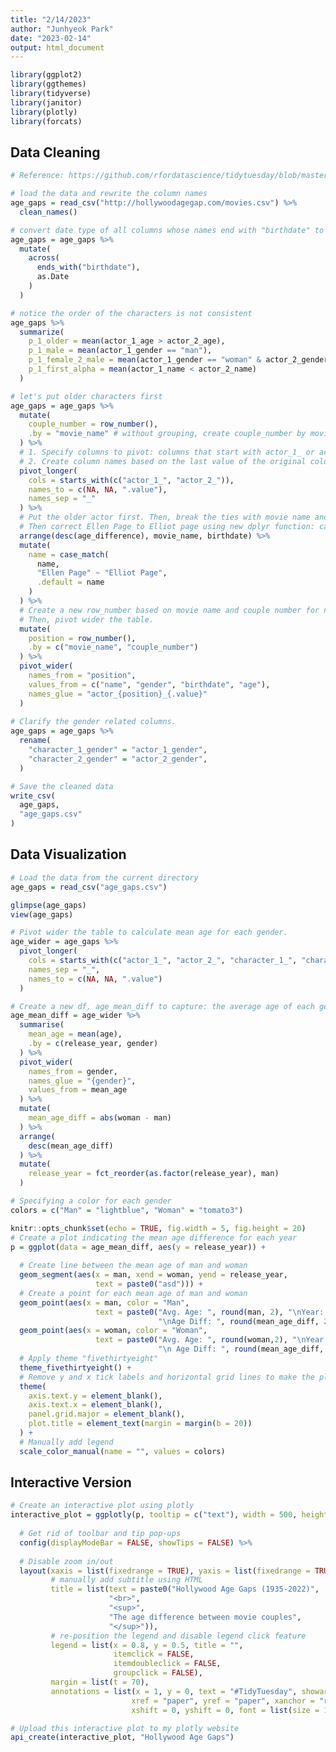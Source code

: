 ```yaml
---
title: "2/14/2023"
author: "Junhyeok Park"
date: "2023-02-14"
output: html_document
---
```


```r
library(ggplot2)
library(ggthemes)
library(tidyverse)
library(janitor)
library(plotly)
library(forcats)
```

## Data Cleaning
```r
# Reference: https://github.com/rfordatascience/tidytuesday/blob/master/data/2023/2023-02-14/readme.md

# load the data and rewrite the column names
age_gaps = read_csv("http://hollywoodagegap.com/movies.csv") %>% 
  clean_names()

# convert date type of all columns whose names end with "birthdate" to date
age_gaps = age_gaps %>% 
  mutate(
    across(
      ends_with("birthdate"),
      as.Date
    )
  )

# notice the order of the characters is not consistent
age_gaps %>% 
  summarize(
    p_1_older = mean(actor_1_age > actor_2_age),
    p_1_male = mean(actor_1_gender == "man"),
    p_1_female_2_male = mean(actor_1_gender == "woman" & actor_2_gender == "man"),
    p_1_first_alpha = mean(actor_1_name < actor_2_name)
  )

# let's put older characters first
age_gaps = age_gaps %>% 
  mutate(
    couple_number = row_number(),
    .by = "movie_name" # without grouping, create couple_number by movie_name
  ) %>% 
  # 1. Specify columns to pivot: columns that start with actor_1_ or actor_2_
  # 2. Create column names based on the last value of the original column names separted by _.
  pivot_longer(
    cols = starts_with(c("actor_1_", "actor_2_")), 
    names_to = c(NA, NA, ".value"), 
    names_sep = "_"
  ) %>% 
  # Put the older actor first. Then, break the ties with movie name and birthday in ascending order.
  # Then correct Ellen Page to Elliot page using new dplyr function: case_match
  arrange(desc(age_difference), movie_name, birthdate) %>% 
  mutate(
    name = case_match(
      name,
      "Ellen Page" ~ "Elliot Page",
      .default = name
    )
  ) %>% 
  # Create a new row_number based on movie name and couple number for new column names.
  # Then, pivot wider the table.
  mutate(
    position = row_number(),
    .by = c("movie_name", "couple_number")
  ) %>% 
  pivot_wider(
    names_from = "position",
    values_from = c("name", "gender", "birthdate", "age"),
    names_glue = "actor_{position}_{.value}"
  )
  
# Clarify the gender related columns.
age_gaps = age_gaps %>% 
  rename(
    "character_1_gender" = "actor_1_gender",
    "character_2_gender" = "actor_2_gender",
  )

# Save the cleaned data
write_csv(
  age_gaps,
  "age_gaps.csv"
)
```

## Data Visualization
```r
# Load the data from the current directory
age_gaps = read_csv("age_gaps.csv")

glimpse(age_gaps)
view(age_gaps)

# Pivot wider the table to calculate mean age for each gender.
age_wider = age_gaps %>% 
  pivot_longer(
    cols = starts_with(c("actor_1_", "actor_2_", "character_1_", "character_2_")),
    names_sep = "_",
    names_to = c(NA, NA, ".value")
  )

# Create a new df, age_mean_diff to capture: the average age of each gender per year and the average of the ages.
age_mean_diff = age_wider %>% 
  summarise(
    mean_age = mean(age),
    .by = c(release_year, gender)
  ) %>% 
  pivot_wider(
    names_from = gender,
    names_glue = "{gender}",
    values_from = mean_age
  ) %>% 
  mutate(
    mean_age_diff = abs(woman - man)
  ) %>% 
  arrange(
    desc(mean_age_diff)
  ) %>%
  mutate(
    release_year = fct_reorder(as.factor(release_year), man)
  )

# Specifying a color for each gender
colors = c("Man" = "lightblue", "Woman" = "tomato3")

knitr::opts_chunk$set(echo = TRUE, fig.width = 5, fig.height = 20)
# Create a plot indicating the mean age difference for each year
p = ggplot(data = age_mean_diff, aes(y = release_year)) +
  
  # Create line between the mean age of man and woman
  geom_segment(aes(x = man, xend = woman, yend = release_year,
                   text = paste0("asd"))) +
  # Create a point for each mean age of man and woman
  geom_point(aes(x = man, color = "Man",
                   text = paste0("Avg. Age: ", round(man, 2), "\nYear: ", release_year,
                                 "\nAge Diff: ", round(mean_age_diff, 2)))) +
  geom_point(aes(x = woman, color = "Woman",
                   text = paste0("Avg. Age: ", round(woman,2), "\nYear: ", release_year,
                                 "\n Age Diff: ", round(mean_age_diff, 2)))) +
  # Apply theme "fivethirtyeight"
  theme_fivethirtyeight() +
  # Remove y and x tick labels and horizontal grid lines to make the plot bit more cleaner
  theme(
    axis.text.y = element_blank(),
    axis.text.x = element_blank(),
    panel.grid.major = element_blank(),
    plot.title = element_text(margin = margin(b = 20))
  ) +
  # Manually add legend
  scale_color_manual(name = "", values = colors)
```

## Interactive Version
```r
# Create an interactive plot using plotly
interactive_plot = ggplotly(p, tooltip = c("text"), width = 500, height = 800) %>% 
  
  # Get rid of toolbar and tip pop-ups
  config(displayModeBar = FALSE, showTips = FALSE) %>% 
  
  # Disable zoom in/out
  layout(xaxis = list(fixedrange = TRUE), yaxis = list(fixedrange = TRUE),
         # manually add subtitle using HTML
         title = list(text = paste0("Hollywood Age Gaps (1935-2022)",
                      "<br>",
                      "<sup>",
                      "The age difference between movie couples",
                      "</sup>")),
         # re-position the legend and disable legend click feature
         legend = list(x = 0.8, y = 0.5, title = "",
                       itemclick = FALSE,
                       itemdoubleclick = FALSE,
                       groupclick = FALSE),
         margin = list(t = 70), 
         annotations = list(x = 1, y = 0, text = "#TidyTuesday", showarrow = FALSE, 
                           xref = "paper", yref = "paper", xanchor = "right", yanchor = "auto",
                           xshift = 0, yshift = 0, font = list(size = 10, color = "gray"))) 

# Upload this interactive plot to my plotly website
api_create(interactive_plot, "Hollywood Age Gaps")
```

